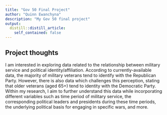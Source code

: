 ```yaml
---
title: "Gov 50 Final Project"
author: "Quinn Ewanchyna"
description: "My Gov 50 final project"
output:
  distill::distill_article:
    self_contained: false
---
```




## Project thoughts

I am interested in exploring data related to the relationship between military service and political identity/affiliation. According to currently-available data, the majority of military veterans tend to identify with the Republican Party. However, there is also data which challenges this perception, stating that older veterans (aged 65+) tend to identity with the Democratic Party.
Within my research, I aim to further understand this data while incorporating different variables such as time period of military service, the corresponding political leaders and presidents during these time periods, the underlying political basis for engaging in specific wars, and more.